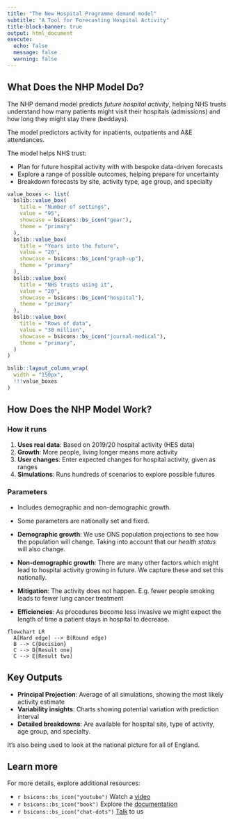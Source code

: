```yaml
---
title: "The New Hospital Programme demand model"
subtitle: "A Tool for Forecasting Hospital Activity"
title-block-banner: true
output: html_document
execute:
  echo: false
  message: false
  warning: false
---
```


## What Does the NHP Model Do?

The NHP demand model predicts _future hospital activity_, helping NHS trusts understand how many patients might visit their hospitals (admissions) and how long they might stay there (beddays).

::: {.callout-note}
The model predictors activity for inpatients, outpatients and A&E attendances.
:::

The model helps NHS trust:

- Plan for future hospital activity with with bespoke data-driven forecasts
- Explore a range of possible outcomes, helping prepare for uncertainty
- Breakdown forecasts by site, activity type, age group, and specialty


```r
value_boxes <- list(
  bslib::value_box(
    title = "Number of settings",
    value = "95",
    showcase = bsicons::bs_icon("gear"),
    theme = "primary"
  ),
  bslib::value_box(
    title = "Years into the future",
    value = "20",
    showcase = bsicons::bs_icon("graph-up"),
    theme = "primary"
  ),
  bslib::value_box(
    title = "NHS trusts using it",
    value = "20",
    showcase = bsicons::bs_icon("hospital"),
    theme = "primary"
  ),
  bslib::value_box(
    title = "Rows of data",
    value = "30 million",
    showcase = bsicons::bs_icon("journal-medical"),
    theme = "primary",
  )
)

bslib::layout_column_wrap(
  width = "150px",
  !!!value_boxes
)
```

## How Does the NHP Model Work?

### How it runs

1. **Uses real data**: Based on 2019/20 hospital activity (HES data)  
1. **Growth**: More people, living longer means more activity
1. **User changes**: Enter expected changes for hospital activity, given as ranges
1. **Simulations**: Runs hundreds of scenarios to explore possible futures 

### Parameters

- Includes demographic and non-demographic growth.
- Some parameters are nationally set and fixed.  

- **Demographic growth**: We use ONS population projections to see how the population will change. Taking into account that our _health status_ will also change.

- **Non-demographic growth**: There are many other factors which might lead to hospital activity growing in future. We capture these and set this nationally.

- **Mitigation**: The activity does not happen. E.g. fewer people smoking leads to fewer lung cancer treatment

- **Efficiencies**: As procedures become less invasive we might expect the length of time a patient stays in hospital to decrease.

```mermaid
flowchart LR
  A[Hard edge] --> B(Round edge)
  B --> C{Decision}
  C --> D[Result one]
  C --> E[Result two]
```

## Key Outputs

- **Principal Projection**: Average of all simulations, showing the most likely activity estimate  
- **Variability insights**: Charts showing potential variation with prediction interval
- **Detailed breakdowns**: Are available for hospital site, type of activity, age group, and specialty.

It's also being used to look at the national picture for all of England.

::: {.callout-note}
## Learn more 

For more details, explore additional resources:

- `r bsicons::bs_icon("youtube")` Watch a [video](https://www.youtube.com/watch?v=vXBxDOa6tfw)
- `r bsicons::bs_icon("book")` Explore the [documentation](https://connect.strategyunitwm.nhs.uk/nhp/project_information)
- `r bsicons::bs_icon("chat-dots")` [Talk]() to us
:::

<!---

## Key points (boxes?)

A focus on _uncertainty_
We provide a range of futures, to acknowledge the uncertainty

## Detailed predictions

Broken down by X X X X


Want to change:

Name of the model
"Activity"
"Users"

Can we get a quote?

Show a screenshot of results?
--->



